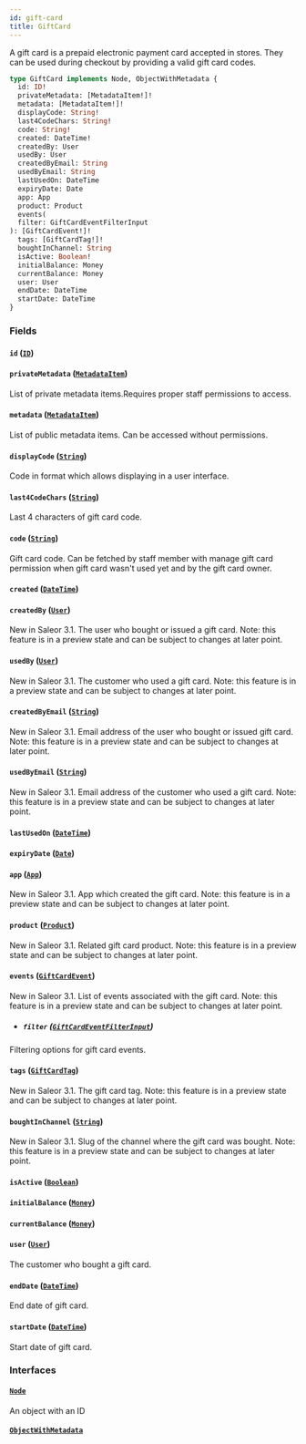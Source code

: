 ```yaml
---
id: gift-card
title: GiftCard
---
```



A gift card is a prepaid electronic payment card accepted in stores. They can be used during checkout by providing a valid gift card codes.

```graphql
type GiftCard implements Node, ObjectWithMetadata {
  id: ID!
  privateMetadata: [MetadataItem!]!
  metadata: [MetadataItem!]!
  displayCode: String!
  last4CodeChars: String!
  code: String!
  created: DateTime!
  createdBy: User
  usedBy: User
  createdByEmail: String
  usedByEmail: String
  lastUsedOn: DateTime
  expiryDate: Date
  app: App
  product: Product
  events(
  filter: GiftCardEventFilterInput
): [GiftCardEvent!]!
  tags: [GiftCardTag!]!
  boughtInChannel: String
  isActive: Boolean!
  initialBalance: Money
  currentBalance: Money
  user: User
  endDate: DateTime
  startDate: DateTime
}
```


### Fields

#### `id` ([`ID`](../../../developer/api-reference/scalars/id))




#### `privateMetadata` ([`MetadataItem`](../../../developer/api-reference/objects/metadata-item))

List of private metadata items.Requires proper staff permissions to access.


#### `metadata` ([`MetadataItem`](../../../developer/api-reference/objects/metadata-item))

List of public metadata items. Can be accessed without permissions.


#### `displayCode` ([`String`](../../../developer/api-reference/scalars/string))

Code in format which allows displaying in a user interface.


#### `last4CodeChars` ([`String`](../../../developer/api-reference/scalars/string))

Last 4 characters of gift card code.


#### `code` ([`String`](../../../developer/api-reference/scalars/string))

Gift card code. Can be fetched by staff member with manage gift card permission when gift card wasn't used yet and by the gift card owner.


#### `created` ([`DateTime`](../../../developer/api-reference/scalars/date-time))




#### `createdBy` ([`User`](../../../developer/api-reference/objects/user))

New in Saleor 3.1. The user who bought or issued a gift card. Note: this feature is in a preview state and can be subject to changes at later point.


#### `usedBy` ([`User`](../../../developer/api-reference/objects/user))

New in Saleor 3.1. The customer who used a gift card. Note: this feature is in a preview state and can be subject to changes at later point.


#### `createdByEmail` ([`String`](../../../developer/api-reference/scalars/string))

New in Saleor 3.1. Email address of the user who bought or issued gift card. Note: this feature is in a preview state and can be subject to changes at later point.


#### `usedByEmail` ([`String`](../../../developer/api-reference/scalars/string))

New in Saleor 3.1. Email address of the customer who used a gift card. Note: this feature is in a preview state and can be subject to changes at later point.


#### `lastUsedOn` ([`DateTime`](../../../developer/api-reference/scalars/date-time))




#### `expiryDate` ([`Date`](../../../developer/api-reference/scalars/date))




#### `app` ([`App`](../../../developer/api-reference/objects/app))

New in Saleor 3.1. App which created the gift card. Note: this feature is in a preview state and can be subject to changes at later point.


#### `product` ([`Product`](../../../developer/api-reference/objects/product))

New in Saleor 3.1. Related gift card product. Note: this feature is in a preview state and can be subject to changes at later point.


#### `events` ([`GiftCardEvent`](../../../developer/api-reference/objects/gift-card-event))

New in Saleor 3.1. List of events associated with the gift card. Note: this feature is in a preview state and can be subject to changes at later point.
- ##### `filter` ([`GiftCardEventFilterInput`](../../../developer/api-reference/inputs/gift-card-event-filter-input))

Filtering options for gift card events.


#### `tags` ([`GiftCardTag`](../../../developer/api-reference/objects/gift-card-tag))

New in Saleor 3.1. The gift card tag. Note: this feature is in a preview state and can be subject to changes at later point.


#### `boughtInChannel` ([`String`](../../../developer/api-reference/scalars/string))

New in Saleor 3.1. Slug of the channel where the gift card was bought. Note: this feature is in a preview state and can be subject to changes at later point.


#### `isActive` ([`Boolean`](../../../developer/api-reference/scalars/boolean))




#### `initialBalance` ([`Money`](../../../developer/api-reference/objects/money))




#### `currentBalance` ([`Money`](../../../developer/api-reference/objects/money))




#### `user` ([`User`](../../../developer/api-reference/objects/user))

The customer who bought a gift card.


#### `endDate` ([`DateTime`](../../../developer/api-reference/scalars/date-time))

End date of gift card.


#### `startDate` ([`DateTime`](../../../developer/api-reference/scalars/date-time))

Start date of gift card.


### Interfaces

#### [`Node`](../../../developer/api-reference/interfaces/node) 

An object with an ID


#### [`ObjectWithMetadata`](../../../developer/api-reference/interfaces/object-with-metadata) 






